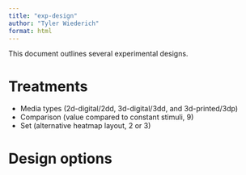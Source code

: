 ```yaml
---
title: "exp-design"
author: "Tyler Wiederich"
format: html
---
```


This document outlines several experimental designs.


# Treatments

- Media types (2d-digital/2dd, 3d-digital/3dd, and 3d-printed/3dp)
- Comparison (value compared to constant stimuli, 9)
- Set (alternative heatmap layout, 2 or 3)

# Design options








